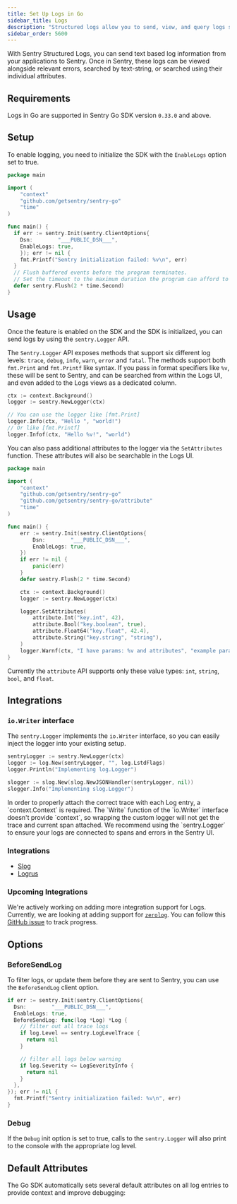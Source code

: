 ```yaml
---
title: Set Up Logs in Go
sidebar_title: Logs
description: "Structured logs allow you to send, view, and query logs sent from your applications within Sentry."
sidebar_order: 5600
---
```


<Include name="feature-stage-beta-logs.mdx" />

With Sentry Structured Logs, you can send text based log information from your applications to Sentry. Once in Sentry, these logs can be viewed alongside relevant errors, searched by text-string, or searched using their individual attributes.

## Requirements

Logs in Go are supported in Sentry Go SDK version `0.33.0` and above.

## Setup

To enable logging, you need to initialize the SDK with the `EnableLogs` option set to true.

```go
package main

import (
	"context"
	"github.com/getsentry/sentry-go"
	"time"
)

func main() {
  if err := sentry.Init(sentry.ClientOptions{
    Dsn:        "___PUBLIC_DSN___",
    EnableLogs: true,
	}); err != nil {
  	fmt.Printf("Sentry initialization failed: %v\n", err)
  }
  // Flush buffered events before the program terminates.
  // Set the timeout to the maximum duration the program can afford to wait.
  defer sentry.Flush(2 * time.Second)
}
```

## Usage

Once the feature is enabled on the SDK and the SDK is initialized, you can send logs by using
the `sentry.Logger` API.

The `Sentry.Logger` API exposes methods that support six different log levels: `trace`,
`debug`, `info`, `warn`, `error` and `fatal`. The methods support both `fmt.Print` and `fmt.Printf` like syntax.
If you pass in format specifiers like `%v`, these will be sent to Sentry, and can be searched from within the Logs UI,
and even added to the Logs views as a dedicated column.

```go
ctx := context.Background()
logger := sentry.NewLogger(ctx)

// You can use the logger like [fmt.Print]
logger.Info(ctx, "Hello ", "world!")
// Or like [fmt.Printf]
logger.Infof(ctx, "Hello %v!", "world")
```

You can also pass additional attributes to the logger via the `SetAttributes` function. These attributes will also be searchable in the Logs UI.

```go
package main

import (
	"context"
	"github.com/getsentry/sentry-go"
	"github.com/getsentry/sentry-go/attribute"
	"time"
)

func main() {
	err := sentry.Init(sentry.ClientOptions{
		Dsn:        "___PUBLIC_DSN___",
		EnableLogs: true,
	})
	if err != nil {
		panic(err)
	}
	defer sentry.Flush(2 * time.Second)

	ctx := context.Background()
	logger := sentry.NewLogger(ctx)

	logger.SetAttributes(
		attribute.Int("key.int", 42),
		attribute.Bool("key.boolean", true),
		attribute.Float64("key.float", 42.4),
		attribute.String("key.string", "string"),
	)
	logger.Warnf(ctx, "I have params: %v and attributes", "example param")
}
```

Currently the `attribute` API supports only these value types: `int`, `string`, `bool`, and `float`.

## Integrations

### `io.Writer` interface

The `sentry.Logger` implements the `io.Writer` interface, so you can easily inject the logger into your existing setup.

```go
sentryLogger := sentry.NewLogger(ctx)
logger := log.New(sentryLogger, "", log.LstdFlags)
logger.Println("Implementing log.Logger")

slogger := slog.New(slog.NewJSONHandler(sentryLogger, nil))
slogger.Info("Implementing slog.Logger")
```

<Alert>
  In order to properly attach the correct trace with each Log entry, a
  `context.Context` is required. The `Write` function of the `io.Writer`
  interface doesn't provide `context`, so wrapping the custom logger will not
  get the trace and current span attached. We recommend using the
  `sentry.Logger` to ensure your logs are connected to spans and errors in the
  Sentry UI.
</Alert>

### Integrations
- [Slog](/platforms/go/guides/slog)
- [Logrus](/platforms/go/guides/logrus)

### Upcoming Integrations

We're actively working on adding more integration support for Logs. Currently, we are looking at adding support for [`zerolog`](https://pkg.go.dev/github.com/rs/zerolog). You can follow this [GitHub issue](https://github.com/getsentry/sentry-go/issues/1015) to track progress.

## Options

### BeforeSendLog

To filter logs, or update them before they are sent to Sentry, you can use the `BeforeSendLog` client option.

```go
if err := sentry.Init(sentry.ClientOptions{
  Dsn:        "___PUBLIC_DSN___",
  EnableLogs: true,
  BeforeSendLog: func(log *Log) *Log {
    // filter out all trace logs
    if log.Level == sentry.LogLevelTrace {
      return nil
    }

    // filter all logs below warning
    if log.Severity <= LogSeverityInfo {
      return nil
    }
  },
}); err != nil {
  fmt.Printf("Sentry initialization failed: %v\n", err)
}
```

### Debug

If the `Debug` init option is set to true, calls to the `sentry.Logger` will also print to the console with the appropriate log level.

## Default Attributes

The Go SDK automatically sets several default attributes on all log entries to provide context and improve debugging:

<Include name="logs/default-attributes/core.mdx" />

<Include name="logs/default-attributes/message-template/go.mdx" />

<Include name="logs/default-attributes/user.mdx" />

<Include name="logs/default-attributes/server.mdx" />
